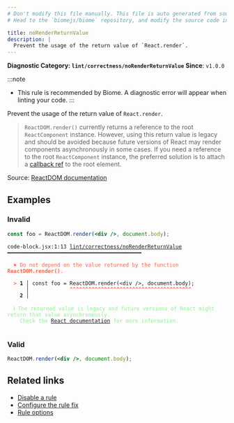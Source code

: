 ```yaml
---
# Don't modify this file manually. This file is auto generated from source, and you will lose your changes next time the website is built.
# Head to the `biomejs/biome` repository, and modify the source code in there.

title: noRenderReturnValue
description: |
  Prevent the usage of the return value of `React.render`.
---
```


**Diagnostic Category: `lint/correctness/noRenderReturnValue`**
<Tabs>
<TabItem label="JSX and TSX" icon="seti:javascript">
**Since**: `v1.0.0`

:::note
- This rule is recommended by Biome. A diagnostic error will appear when linting your code.
:::

Prevent the usage of the return value of `React.render`.

>`ReactDOM.render()` currently returns a reference to the root `ReactComponent` instance. However, using this return value is legacy
and should be avoided because future versions of React may render components asynchronously in some cases.
If you need a reference to the root `ReactComponent` instance, the preferred solution is to attach a [callback ref](https://reactjs.org/docs/refs-and-the-dom.html#callback-refs)
to the root element.


Source: [ReactDOM documentation](https://facebook.github.io/react/docs/react-dom.html#render)

## Examples

### Invalid

```jsx
const foo = ReactDOM.render(<div />, document.body);
```

<pre class="language-text"><code class="language-text">code-block.jsx:1:13 <a href="https://biomejs.dev/linter/rules/no-render-return-value">lint/correctness/noRenderReturnValue</a> ━━━━━━━━━━━━━━━━━━━━━━━━━━━━━━━━━━━━━━━━━━━<br /><br />  <strong><span style="color: Tomato;">✖</span></strong> <span style="color: Tomato;">Do not depend on the value returned by the function </span><span style="color: Tomato;"><strong>ReactDOM.render()</strong></span><span style="color: Tomato;">.</span><br />  <br />  <strong><span style="color: Tomato;">&gt;</span></strong> <strong>1 │ </strong>const foo = ReactDOM.render(&lt;div /&gt;, document.body);<br />   <strong>   │ </strong>            <strong><span style="color: Tomato;">^</span></strong><strong><span style="color: Tomato;">^</span></strong><strong><span style="color: Tomato;">^</span></strong><strong><span style="color: Tomato;">^</span></strong><strong><span style="color: Tomato;">^</span></strong><strong><span style="color: Tomato;">^</span></strong><strong><span style="color: Tomato;">^</span></strong><strong><span style="color: Tomato;">^</span></strong><strong><span style="color: Tomato;">^</span></strong><strong><span style="color: Tomato;">^</span></strong><strong><span style="color: Tomato;">^</span></strong><strong><span style="color: Tomato;">^</span></strong><strong><span style="color: Tomato;">^</span></strong><strong><span style="color: Tomato;">^</span></strong><strong><span style="color: Tomato;">^</span></strong><strong><span style="color: Tomato;">^</span></strong><strong><span style="color: Tomato;">^</span></strong><strong><span style="color: Tomato;">^</span></strong><strong><span style="color: Tomato;">^</span></strong><strong><span style="color: Tomato;">^</span></strong><strong><span style="color: Tomato;">^</span></strong><strong><span style="color: Tomato;">^</span></strong><strong><span style="color: Tomato;">^</span></strong><strong><span style="color: Tomato;">^</span></strong><strong><span style="color: Tomato;">^</span></strong><strong><span style="color: Tomato;">^</span></strong><strong><span style="color: Tomato;">^</span></strong><strong><span style="color: Tomato;">^</span></strong><strong><span style="color: Tomato;">^</span></strong><strong><span style="color: Tomato;">^</span></strong><strong><span style="color: Tomato;">^</span></strong><strong><span style="color: Tomato;">^</span></strong><strong><span style="color: Tomato;">^</span></strong><strong><span style="color: Tomato;">^</span></strong><strong><span style="color: Tomato;">^</span></strong><strong><span style="color: Tomato;">^</span></strong><strong><span style="color: Tomato;">^</span></strong><strong><span style="color: Tomato;">^</span></strong><strong><span style="color: Tomato;">^</span></strong><br />    <strong>2 │ </strong><br />  <br />  <strong><span style="color: lightgreen;">ℹ</span></strong> <span style="color: lightgreen;">The returned value is legacy and future versions of React might return that value asynchronously.<br /></span>    <span style="color: lightgreen;">Check the </span><span style="color: lightgreen;"><a href="https://facebook.github.io/react/docs/react-dom.html#render">React documentation</a></span><span style="color: lightgreen;"> for more information.</span><br />  <br /></code></pre>

### Valid

```jsx
ReactDOM.render(<div />, document.body);
```

## Related links

- [Disable a rule](/linter/#disable-a-lint-rule)
- [Configure the rule fix](/linter#configure-the-rule-fix)
- [Rule options](/linter/#rule-options)

</TabItem>
</Tabs>


